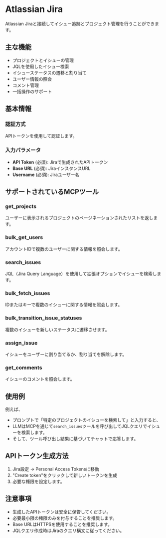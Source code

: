# Atlassian Jira

Atlassian Jiraと接続してイシュー追跡とプロジェクト管理を行うことができます。

## 主な機能
- プロジェクトとイシューの管理
- JQLを使用したイシュー検索
- イシューステータスの遷移と割り当て
- ユーザー情報の照会
- コメント管理
- 一括操作のサポート

## 基本情報

### 認証方式
APIトークンを使用して認証します。

### 入力パラメータ
- **API Token** (必須): Jiraで生成されたAPIトークン
- **Base URL** (必須): JiraインスタンスURL
- **Username** (必須): Jiraユーザー名

## サポートされているMCPツール

### get_projects
ユーザーに表示されるプロジェクトのページネーションされたリストを返します。

### bulk_get_users
アカウントIDで複数のユーザーに関する情報を照会します。

### search_issues
JQL（Jira Query Language）を使用して拡張オプションでイシューを検索します。

### bulk_fetch_issues
IDまたはキーで複数のイシューに関する情報を照会します。

### bulk_transition_issue_statuses
複数のイシューを新しいステータスに遷移させます。

### assign_issue
イシューをユーザーに割り当てるか、割り当てを解除します。

### get_comments
イシューのコメントを照会します。

## 使用例

例えば、
- プロンプトで「特定のプロジェクトのイシューを検索して」と入力すると、
- LLMはMCPを通じて`search_issues`ツールを呼び出してJQLクエリでイシューを検索します。
- そして、ツール呼び出し結果に基づいてチャットで応答します。

## APIトークン生成方法
1. Jira設定 → Personal Access Tokensに移動
2. "Create token"をクリックして新しいトークンを生成
3. 必要な権限を設定します。

## 注意事項
- 生成したAPIトークンは安全に保管してください。
- 必要最小限の権限のみを付与することを推奨します。
- Base URLはHTTPSを使用することを推奨します。
- JQLクエリ作成時はJiraのクエリ構文に従ってください。 